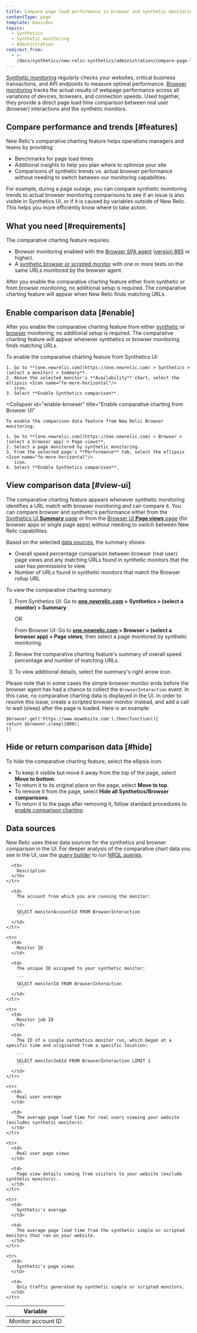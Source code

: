 ```yaml
---
title: Compare page load performance in browser and synthetic monitoring
contentType: page
template: basicDoc
topics:
  - Synthetics
  - Synthetic monitoring
  - Administration
redirect_from:
  - >-
    /docs/synthetics/new-relic-synthetics/administration/compare-page-load-performance-browser-synthetics/
---
```


[Synthetic monitoring](/docs/synthetics/new-relic-synthetics/getting-started/introduction-new-relic-synthetics) regularly checks your websites, critical business transactions, and API endpoints to measure optimal performance. [Browser monitoring](/docs/browser/new-relic-browser/getting-started/introduction-new-relic-browser) tracks the actual results of webpage performance across all variations of devices, browsers, and connection speeds. Used together, they provide a direct page load time comparison between real user (browser) interactions and the synthetic monitors.

## Compare performance and trends [#features]

New Relic's comparative charting feature helps operations managers and teams by providing:

* Benchmarks for page load times
* Additional insights to help you plan where to optimize your site
* Comparisons of synthetic trends vs. actual browser performance without needing to switch between our monitoring capabilities.

For example, during a page outage, you can compare synthetic monitoring trends to actual browser monitoring comparisons to see if an issue is also visible in Synthetics UI, or if it is caused by variables outside of New Relic. This helps you more efficiently know where to take action.

## What you need [#requirements]

The comparative charting feature requires:

* Browser monitoring enabled with the [Browser SPA agent](/docs/browser/single-page-app-monitoring/get-started/spa-compatibility-requirements) ([version 885](/docs/release-notes/new-relic-browser-release-notes/browser-agent-release-notes) or higher).
* A [synthetic browser or scripted monitor](/docs/synthetics/new-relic-synthetics/using-monitors/add-edit-monitors) with one or more tests on the same URLs monitored by the browser agent.

After you enable the comparative charting feature either from synthetic or from browser monitoring, no additional setup is required. The comparative charting feature will appear when New Relic finds matching URLs.

## Enable comparison data [#enable]

After you enable the comparative charting feature from either [synthetic](#enable-synthetics) or [browser](#enable-browser) monitoring, no additional setup is required. The comparative charting feature will appear whenever synthetics or browser monitoring finds matching URLs.

<CollapserGroup>
  <Collapser
    id="enable-synthetics"
    title="Enable comparative charting from Synthetics UI"
  >
    To enable the comparative charting feature from Synthetics UI:

    1. Go to **[one.newrelic.com](https://one.newrelic.com) > Synthetics > (select a monitor) > Summary**.
    2. Above the selected monitor's **Availability** chart, select the ellipsis <Icon name="fe-more-horizontal"/>
       icon.
    3. Select **Enable Synthetics comparison**.
  </Collapser>

  <Collapser
    id="enable-browser"
    title="Enable comparative charting from Browser UI"
  >
    To enable the comparison data feature from New Relic Browser monitoring:

    1. Go to **[one.newrelic.com](https://one.newrelic.com) > Browser > (select a browser app) > Page views**.
    2. Select a page monitored by synthetic monitoring.
    3. From the selected page's **Performance** tab, select the ellipsis <Icon name="fe-more-horizontal"/>
       icon.
    4. Select **Enable Synthetics comparison**.
  </Collapser>
</CollapserGroup>

## View comparison data [#view-ui]

The comparative charting feature appears whenever synthetic monitoring identifies a URL match with browser monitoring and can compare it. You can compare browser and synthetic's performance either from the [Synthetics UI **Summary** page](/docs/synthetics/new-relic-synthetics/pages/synthetics-overview-page-view-monitors-performance) or from the [Browser UI **Page views** page](/docs/browser/new-relic-browser/additional-standard-features/page-views-understanding-your-sites-popularity) (for browser apps or single page apps) without needing to switch between New Relic capabilities.

Based on the selected [data sources](#data-sources), the summary shows:

* Overall speed percentage comparison between browser (real user) page views and any matching URLs found in synthetic monitors that the user has permissions to view
* Number of URLs found in synthetic monitors that match the Browser rollup URL

To view the comparative charting summary:

1. From Synthetics UI: Go to **[one.newrelic.com](https://one.newrelic.com) > Synthetics > (select a monitor) > Summary**.

   OR

   From Browser UI: Go to **[one.newrelic.com](https://one.newrelic.com) > Browser > (select a browser app) > Page views**, then select a page monitored by synthetic monitoring.
2. Review the comparative charting feature's summary of overall speed percentage and number of matching URLs.
3. To view additional details, select the summary's right arrow <Icon name="fe-chevron-right"/>
   icon.

Please note that in some cases the simple browser monitor ends before the browser agent has had a chance to collect the `BrowserInteraction` event. In this case, no comparative charting data is displayed in the UI. In order to resolve this issue, create a scripted browser monitor instead, and add a call to wait (sleep) after the page is loaded. Here is an example:

```
$browser.get('https://www.mywebsite.com').then(function(){
return $browser.sleep(1000);
})
```

## Hide or return comparison data [#hide]

To hide the comparative charting feature, select the ellipsis <Icon name="fe-more-horizontal"/>
icon.

* To keep it visible but move it away from the top of the page, select **Move to bottom**.
* To return it to its original place on the page, select **Move to top**.
* To remove it from the page, select **Hide all Synthetics/Browser comparisons**.
* To return it to the page after removing it, follow standard procedures to [enable comparison charting](#enable).

## Data sources

New Relic uses these data sources for the synthetics and browser comparison in the UI. For deeper analysis of the comparative chart data you see in the UI, use the [query builder](/docs/query-your-data/explore-query-data/query-builder/use-advanced-nrql-mode-specify-data) to run [NRQL queries](/docs/insights/nrql-new-relic-query-language/using-nrql/introduction-nrql).

<Table>
  <thead>
    <tr>
      <th style={{ width: "200px" }}>
        Variable
      </th>

      <th>
        Description
      </th>
    </tr>
  </thead>

  <tbody>
    <tr>
      <td>
        Monitor account ID
      </td>

      <td>
        The account from which you are running the monitor:

        ```
        SELECT monitorAccountId FROM BrowserInteraction
        ```
      </td>
    </tr>

    <tr>
      <td>
        Monitor ID
      </td>

      <td>
        The unique ID assigned to your synthetic monitor:

        ```
        SELECT monitorId FROM BrowserInteraction
        ```
      </td>
    </tr>

    <tr>
      <td>
        Monitor job ID
      </td>

      <td>
        The ID of a single synthetics monitor run, which began at a specific time and originated from a specific location:

        ```
        SELECT monitorJobId FROM BrowserInteraction LIMIT 1
        ```
      </td>
    </tr>

    <tr>
      <td>
        Real user average
      </td>

      <td>
        The average page load time for real users viewing your website (excludes synthetic monitors).
      </td>
    </tr>

    <tr>
      <td>
        Real user page views
      </td>

      <td>
        Page view details coming from visitors to your website (exclude synthetic monitors).
      </td>
    </tr>

    <tr>
      <td>
        Synthetic's average
      </td>

      <td>
        The average page load time from the synthetic simple or scripted monitors that ran on your website.
      </td>
    </tr>

    <tr>
      <td>
        Synthetic's page views
      </td>

      <td>
        Only traffic generated by synthetic simple or scripted monitors.
      </td>
    </tr>
  </tbody>
</Table>
